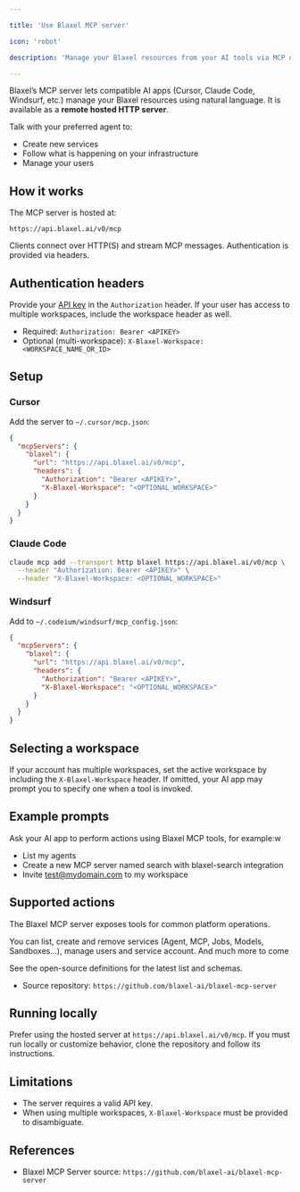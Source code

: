 ```yaml
---

title: 'Use Blaxel MCP server'

icon: 'robot'

description: 'Manage your Blaxel resources from your AI tools via MCP over HTTP.'

---
```


Blaxel’s MCP server lets compatible AI apps (Cursor, Claude Code, Windsurf, etc.) manage your Blaxel resources using natural language. It is available as a **remote hosted HTTP server**.

Talk with your preferred agent to:

- Create new services
- Follow what is happening on your infrastructure
- Manage your users

## How it works

The MCP server is hosted at:

```
https://api.blaxel.ai/v0/mcp
```

Clients connect over HTTP(S) and stream MCP messages. Authentication is provided via headers.

## Authentication headers

Provide your [API key](Security/Access-tokens) in the `Authorization` header. If your user has access to multiple workspaces, include the workspace header as well.

- Required: `Authorization: Bearer <APIKEY>`
- Optional (multi-workspace): `X-Blaxel-Workspace: <WORKSPACE_NAME_OR_ID>`

## Setup

### Cursor

Add the server to `~/.cursor/mcp.json`:

```json
{
  "mcpServers": {
    "blaxel": {
      "url": "https://api.blaxel.ai/v0/mcp",
      "headers": {
        "Authorization": "Bearer <APIKEY>",
        "X-Blaxel-Workspace": "<OPTIONAL_WORKSPACE>"
      }
    }
  }
}
```

### Claude Code

```bash
claude mcp add --transport http blaxel https://api.blaxel.ai/v0/mcp \
  --header "Authorization: Bearer <APIKEY>" \
  --header "X-Blaxel-Workspace: <OPTIONAL_WORKSPACE>"
```

### Windsurf

Add to `~/.codeium/windsurf/mcp_config.json`:

```json
{
  "mcpServers": {
    "blaxel": {
      "url": "https://api.blaxel.ai/v0/mcp",
      "headers": {
        "Authorization": "Bearer <APIKEY>",
        "X-Blaxel-Workspace": "<OPTIONAL_WORKSPACE>"
      }
    }
  }
}
```

## Selecting a workspace

If your account has multiple workspaces, set the active workspace by including the `X-Blaxel-Workspace` header. If omitted, your AI app may prompt you to specify one when a tool is invoked.

## Example prompts

Ask your AI app to perform actions using Blaxel MCP tools, for example:w

- List my agents
- Create a new MCP server named search with blaxel-search integration
- Invite test@mydomain.com to my workspace

## Supported actions

The Blaxel MCP server exposes tools for common platform operations.

You can list, create and remove services (Agent, MCP, Jobs, Models, Sandboxes…), manage users and service account. And much more to come

See the open-source definitions for the latest list and schemas.

- Source repository: `https://github.com/blaxel-ai/blaxel-mcp-server`

## Running locally

Prefer using the hosted server at `https://api.blaxel.ai/v0/mcp`. If you must run locally or customize behavior, clone the repository and follow its instructions.

## Limitations

- The server requires a valid API key.
- When using multiple workspaces, `X-Blaxel-Workspace` must be provided to disambiguate.

## References

- Blaxel MCP Server source: `https://github.com/blaxel-ai/blaxel-mcp-server`